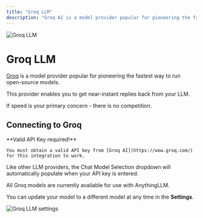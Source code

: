 ```yaml
---
title: "Groq LLM"
description: "Groq AI is a model provider popular for pioneering the fastest way to run open-source models."
---
```



<Image
  src="/images/anythingllm-setup/llm-configuration/cloud/groq/header-image.png" 
  height={1080} 
  width={1920} 
  quality={100}
  alt="Groq LLM"
/>


# Groq LLM

[Groq](https://groq.com) is a model provider popular for pioneering the fastest way to run open-source models. 

This provider enables you to get near-instant replies back from your LLM.

If speed is your primary concern - there is no competition.


## Connecting to Groq

<Callout type="info" emoji="️💡">
  **Valid API Key required!**

    You must obtain a valid API key from [Groq AI](https://wow.groq.com/) for this integration to work.
</Callout>

Like other LLM providers, the Chat Model Selection dropdown will automatically populate when your API key is entered. 

All Groq models are currently available for use with AnythingLLM.

You can update your model to a different model at any time in the **Settings**.

<Image
  src="/images/anythingllm-setup/llm-configuration/cloud/groq/groq-llm.png" 
  height={1080} 
  width={1920} 
  quality={100}
  alt="Groq LLM settings"
/>
